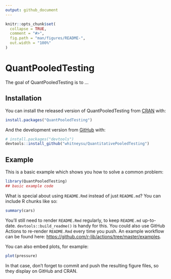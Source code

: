 ```yaml
---
output: github_document
---
```


<!-- README.md is generated from README.Rmd. Please edit that file -->

```r
knitr::opts_chunk$set(
  collapse = TRUE,
  comment = "#>",
  fig.path = "man/figures/README-",
  out.width = "100%"
)
```

# QuantPooledTesting

<!-- badges: start -->
<!-- badges: end -->

The goal of QuantPooledTesting is to ...

## Installation

You can install the released version of QuantPooledTesting from [CRAN](https://CRAN.R-project.org) with:

``` r
install.packages("QuantPooledTesting")
```

And the development version from [GitHub](https://github.com/) with:

``` r
# install.packages("devtools")
devtools::install_github("whitneysu/QuantitativePooledTesting")
```
## Example

This is a basic example which shows you how to solve a common problem:

```r
library(QuantPooledTesting)
## basic example code
```

What is special about using `README.Rmd` instead of just `README.md`? You can include R chunks like so:

```r
summary(cars)
```

You'll still need to render `README.Rmd` regularly, to keep `README.md` up-to-date. `devtools::build_readme()` is handy for this. You could also use GitHub Actions to re-render `README.Rmd` every time you push. An example workflow can be found here: <https://github.com/r-lib/actions/tree/master/examples>.

You can also embed plots, for example:

```r
plot(pressure)
```

In that case, don't forget to commit and push the resulting figure files, so they display on GitHub and CRAN.
